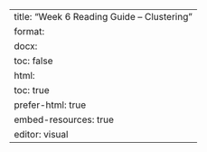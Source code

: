 ---
title: "Week 6 Reading Guide -- Clustering"
format:
  docx:
    toc: false
  html:
    toc: true
prefer-html: true
embed-resources: true
editor: visual
---